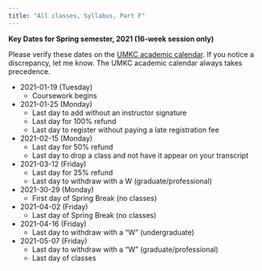 ```yaml
---
title: "All classes, Syllabus, Part F"
---
```


**Key Dates	for Spring semester, 2021 (16-week session only)**

Please verify these dates on the [UMKC academic calendar](https://calendar.umkc.edu/academic-calendar/all). If you notice a discrepancy, let me know. The UMKC academic calendar always takes precedence.

+ 2021-01-19 (Tuesday)
  + Coursework begins

+ 2021-01-25 (Monday)
  + Last day to add without an instructor signature
  + Last day for 100% refund
  + Last day to register without paying a late registration fee

+ 2021-02-15 (Monday)
  + Last day for 50% refund
  + Last day to drop a class and not have it appear on your transcript

+ 2021-03-12 (Friday)
  + Last day for 25% refund
  + Last day to withdraw with a W (graduate/professional)

+ 2021-30-29 (Monday)
  + First day of Spring Break (no classes)
  
+ 2021-04-02 (Friday)
  + Last day of Spring Break (no classes)
  
+ 2021-04-16 (Friday)
  + Last day to withdraw with a “W” (undergraduate)

+ 2021-05-07 (Friday)
  + Last day to withdraw with a “W” (graduate/professional)
  + Last day of classes
